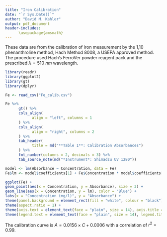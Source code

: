 ```yaml
---
title: "Iron Calibration"
date: "`r Sys.Date()`"
author: "David M. Kahler"
output: pdf_document
header-includes: 
      \usepackage{amsmath}
---
```

These data are from the calibration of iron measurement by the 1,10 phenanthroline method, Hach Method 8008, a USEPA approved method.  The procedure used Hach's FerroVer powder reagent pack and the prescribed $\lambda = 510\ nm$ wavelength.  


```r
library(readr)
library(ggplot2)
library(gt)
library(dplyr)

Fe <- read_csv("Fe_calib.csv")

Fe %>% 
      gt() %>% 
      cols_align(
            align = "left", columns = 1
      ) %>% 
      cols_align(
            align = "right", columns = 2
      ) %>% 
      tab_header(
            title = md("**Table 1**: Calibration Absorbances") 
      ) %>% 
      fmt_number(columns = 2, decimals = 3) %>% 
      tab_source_note(md("*Instrument*: Shimadzu UV 1280"))
```

```r
model <- lm(Absorbance ~ Concentration, data = Fe)
Fe$lm <- model$coefficients[1] + Fe$Concentration * model$coefficients[2]

ggplot(Fe) +
geom_point(aes(x = Concentration, y = Absorbance), size = 3) +
geom_line(aes(x = Concentration, y = lm), color = "Blue") +
labs(x = "Concentration (mg/l)", y = "Absorbance") +
theme(panel.background = element_rect(fill = "white", colour = "black")) +
theme(aspect.ratio = 1) +
theme(axis.text = element_text(face = "plain", size = 14), axis.title = element_text(face = "plain", size = 14)) +
theme(legend.text = element_text(face = "plain", size = 14), legend.title = element_text(face = "plain", size = 14))
```

The calibration curve is $A = 0.0156 \times C + 0.0006$ with a correlation of $r^2 = 0.99$.


